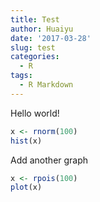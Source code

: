 ```yaml
---
title: Test
author: Huaiyu
date: '2017-03-28'
slug: test
categories:
  - R
tags:
  - R Markdown
---
```


Hello world!

```r
x <- rnorm(100)
hist(x)
```

Add another graph

```r
x <- rpois(100)
plot(x)
```

